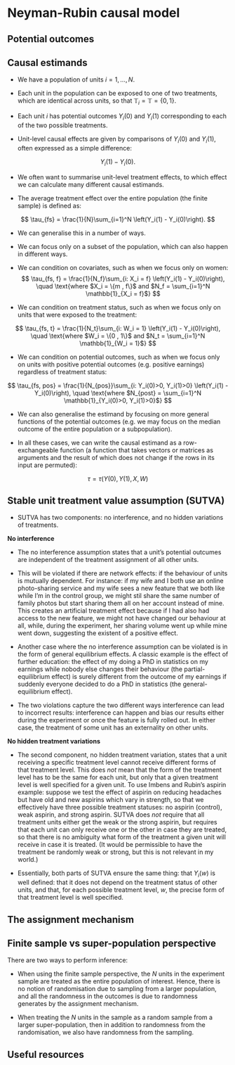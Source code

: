 # Neyman-Rubin causal model


## Potential outcomes

## Causal estimands

- We have a population of units $i = 1, \dots, N$.

- Each unit in the population can be exposed to one of two treatments, which are identical across units, so that $\mathbb{T}_i = \mathbb{T} = \{0, 1\}$.

- Each unit $i$ has potential outcomes $Y_i(0)$ and $Y_i(1)$ corresponding to each of the two possible treatments.

- Unit-level causal effects are given by comparisons of $Y_i(0)$ and $Y_i(1)$, often expressed as a simple difference:

$$
Y_i(1) - Y_i(0).
$$

- We often want to summarise unit-level treatment effects, to which effect we can calculate many different causal estimands.

- The average treatment effect over the entire population (the finite sample) is defined as:

$$
\tau_{fs} = \frac{1}{N}\sum_{i=1}^N \left(Y_i(1) - Y_i(0)\right).
$$

- We can generalise this in a number of ways.

- We can focus only on a subset of the population, which can also happen in different ways.

- We can condition on covariates, such as when we focus only on women:
$$
\tau_{fs, f} = \frac{1}{N_f}\sum_{i: X_i = f} \left(Y_i(1) - Y_i(0)\right), \quad \text{where $X_i = \{m , f\}$ and $N_f = \sum_{i=1}^N \mathbb{1}_{X_i = f}$}
$$

- We can condition on treatment status, such as when we focus only on units that were exposed to the treatment: 

$$
\tau_{fs, t} = \frac{1}{N_t}\sum_{i: W_i = 1} \left(Y_i(1) - Y_i(0)\right), \quad \text{where $W_i = \{0 , 1\}$ and $N_t = \sum_{i=1}^N \mathbb{1}_{W_i = 1}$}
$$

- We can condition on potential outcomes, such as when we focus only on units with positive potential outcomes (e.g. positive earnings) regardless of treatment status:

$$
\tau_{fs, pos} = \frac{1}{N_{pos}}\sum_{i: Y_i(0)>0, Y_i(1)>0} \left(Y_i(1) - Y_i(0)\right), \quad \text{where $N_{post} = \sum_{i=1}^N \mathbb{1}_{Y_i(0)>0, Y_i(1)>0}$}
$$

- We can also generalise the estimand by focusing on more general functions of the potential outcomes (e.g. we may focus on the median outcome of the entire population or a subpopulation).

- In all these cases, we can write the causal estimand as a row-exchangeable function (a function that takes vectors or matrices as arguments and the result of which does not change if the rows in its input are permuted):

$$
\tau = \tau(Y(0), Y(1), X, W)
$$



## Stable unit treatment value assumption (SUTVA)

- SUTVA has two components: no interference, and no hidden variations of treatments.

 **No interference**

- The no interference assumption states that a unit's potential outcumes are independent of the treatment assignment of all other units.

- This will be violated if there are network effects: if the behaviour of units is mutually dependent. For instance: if my wife and I both use an online photo-sharing service and my wife sees a new feature that we both like while I'm in the control group, we might stil share the same number of family photos but start sharing them all on her account instead of mine. This creates an artificial treatment effect because if I had also had access to the new feature, we might not have changed our behaviour at all, while, during the experiment, her sharing volume went up while mine went down, suggesting the existent of a positive effect.

- Another case where the no interference assumption can be violated is in the form of general equilibrium effects. A classic example is the effect of further education: the effect of my doing a PhD in statistics on my earnings while nobody else changes their behaviour (the partial-equilibrium effect) is surely different from the outcome of my earnings if suddenly everyone decided to do a PhD in statistics (the general-equilibrium effect).

- The two violations capture the two different ways interference can lead to incorrect results: interference can happen and bias our results either during the experiment or once the feature is fully rolled out. In either case, the treatment of some unit has an externality on other units.

**No hidden treatment variations**

- The second component, no hidden treatment variation, states that a unit receiving a specific treatment level cannot receive different forms of that treatment level. This does *not* mean that the form of the treatment level has to be the same for each unit, but only that a given treatment level is well specified for a given unit. To use Imbens and Rubin's aspirin example: suppose we test the effect of aspirin on reducing headaches but have old and new aspirins which vary in strength, so that we effectively have three possible treatment statuses: no aspirin (control), weak aspirin, and strong aspirin. SUTVA does *not* require that all treatment units either get the weak or the strong aspirin, but requires that each unit can only receive one or the other in case they are treated, so that there is no ambiguity what form of the treatment a given unit will receive in case it is treated. (It would be permissible to have the treatment be randomly weak or strong, but this is not relevant in my world.)

- Essentially, both parts of SUTVA ensure the same thing: that $Y_i(w)$ is well defined: that it does not depend on the treatment status of other units, and that, for each possible treatment level, $w$, the precise form of that treatment level is well specified.


## The assignment mechanism

## Finite sample vs super-population perspective

There are two ways to perform inference:

- When using the finite sample perspective, the $N$ units in the experiment sample are treated as the entire population of interest. Hence, there is no notion of randomisation due to sampling from a larger population, and all the randomness in the outcomes is due to randomness generates by the assignment mechanism.

- When treating the $N$ units in the sample as a random sample from a larger super-population, then in addition to randomness from the randomisation, we also have randomness from the sampling.


## Useful resources


